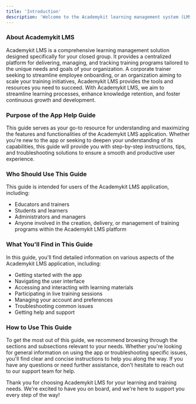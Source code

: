 ```yaml
---
title: 'Introduction'
description: 'Welcome to the Academykit learning management system (LMS) App Help Guide!'
---
```




### About Academykit LMS
Academykit LMS is a comprehensive learning management solution designed specifically for your closed group. It provides a centralized platform for delivering, managing, and tracking training programs tailored to the unique needs and goals of your organization. A corporate trainer seeking to streamline employee onboarding, or an organization aiming to scale your training initiatives, Academykit LMS provides the tools and resources you need to succeed. With Academykit LMS, we aim to streamline learning processes, enhance knowledge retention, and foster continuous growth and development.
### Purpose of the App Help Guide
This guide serves as your go-to resource for understanding and maximizing the features and functionalities of the Academykit LMS application. Whether you're new to the app or seeking to deepen your understanding of its capabilities, this guide will provide you with step-by-step instructions, tips, and troubleshooting solutions to ensure a smooth and productive user experience.

### Who Should Use This Guide
This guide is intended for users of the Academykit LMS application, including:
- Educators and trainers
- Students and learners
- Administrators and managers
- Anyone involved in the creation, delivery, or management of training programs within the Academykit LMS platform

### What You'll Find in This Guide
In this guide, you'll find detailed information on various aspects of the Academykit LMS application, including:
- Getting started with the app
- Navigating the user interface
- Accessing and interacting with learning materials
- Participating in live training sessions
- Managing your account and preferences
- Troubleshooting common issues
- Getting help and support

### How to Use This Guide
To get the most out of this guide, we recommend browsing through the sections and subsections relevant to your needs. Whether you're looking for general information on using the app or troubleshooting specific issues, you'll find clear and concise instructions to help you along the way. If you have any questions or need further assistance, don't hesitate to reach out to our support team for help.

Thank you for choosing Academykit LMS for your learning and training needs. We're excited to have you on board, and we're here to support you every step of the way!

